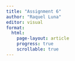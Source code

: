 ---
title: "Assignment 6"
author: "Raquel Luna"
editor: visual
format:
  html:
    page-layout: article
    progress: true
    scrollable: true
---
